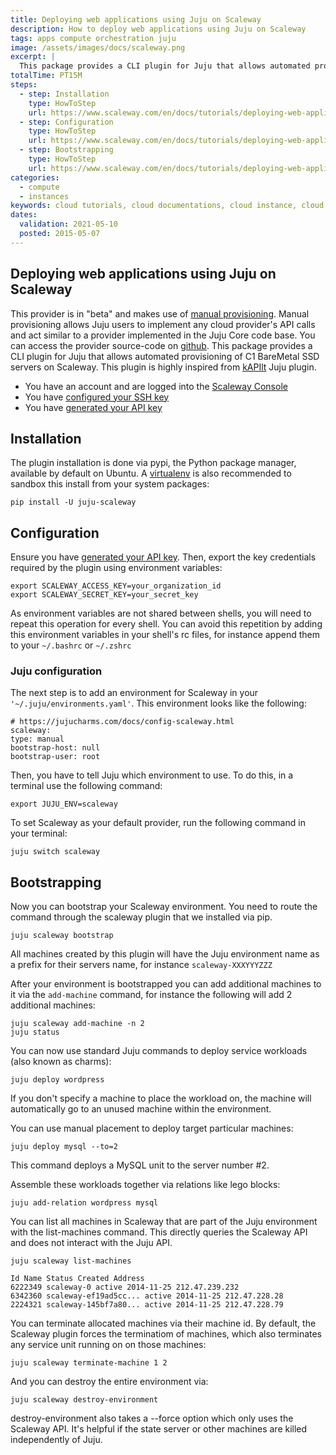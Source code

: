 ```yaml
---
title: Deploying web applications using Juju on Scaleway
description: How to deploy web applications using Juju on Scaleway
tags: apps compute orchestration juju
image: /assets/images/docs/scaleway.png
excerpt: |
  This package provides a CLI plugin for Juju that allows automated provisioning of C1 BareMetal SSD servers on Scaleway.
totalTime: PT15M
steps:
  - step: Installation
    type: HowToStep
    url: https://www.scaleway.com/en/docs/tutorials/deploying-web-applications-juju/#-Installation
  - step: Configuration
    type: HowToStep
    url: https://www.scaleway.com/en/docs/tutorials/deploying-web-applications-juju/#-Configuration
  - step: Bootstrapping
    type: HowToStep
    url: https://www.scaleway.com/en/docs/tutorials/deploying-web-applications-juju/#-Bootstrapping
categories:
  - compute
  - instances
keywords: cloud tutorials, cloud documentations, cloud instance, cloud hosting, ubuntu server, debian server, linux server, Object Storage, S3, IAAS, baremetal, scalability, ARM, physical server, dedicated server, physicalization
dates:
  validation: 2021-05-10
  posted: 2015-05-07
---
```


## Deploying web applications using Juju on Scaleway

<Message type ="important">

This provider is in "beta" and makes use of [manual provisioning](https://docs.jujucharms.com/). Manual provisioning allows Juju users to implement any cloud provider's API calls and act similar to a provider implemented in the Juju Core code base. You can access the provider source-code on [github](https://github.com/scaleway/juju-scaleway). This package provides a CLI plugin for Juju that allows automated provisioning of C1 BareMetal SSD servers on Scaleway. This plugin is highly inspired from [kAPIlt](https://github.com/kAPIlt) Juju plugin.

</Message>

<Message type="requirement">

- You have an account and are logged into the [Scaleway Console](https://console.scaleway.com)
- You have [configured your SSH key](/console/my-project/how-to/create-ssh-key)
- You have [generated your API key](/console/my-project/how-to/generate-api-key)

</Message>

## Installation

The plugin installation is done via pypi, the Python package manager, available by default on Ubuntu.
A [virtualenv](http://virtualenv.readthedocs.org/en/latest/index.html) is also recommended to sandbox this install from your system packages:

`pip install -U juju-scaleway`

## Configuration

Ensure you have [generated your API key](/console/my-project/how-to/generate-api-key). Then, export the key credentials required by the plugin using environment variables:

  ```
  export SCALEWAY_ACCESS_KEY=your_organization_id
  export SCALEWAY_SECRET_KEY=your_secret_key
  ```

<Message type="note">

As environment variables are not shared between shells, you will need to repeat this operation for every shell. You can avoid this repetition by adding this environment variables in your shell's rc files, for instance append them to your `~/.bashrc` or `~/.zshrc`

</Message>

### Juju configuration

The next step is to add an environment for Scaleway in your `'~/.juju/environments.yaml'`. This environment looks like the following:

```
# https://jujucharms.com/docs/config-scaleway.html
scaleway:
type: manual
bootstrap-host: null
bootstrap-user: root
```

Then, you have to tell Juju which environment to use.
To do this, in a terminal use the following command:

`export JUJU_ENV=scaleway`

To set Scaleway as your default provider, run the following command in your terminal:

`juju switch scaleway`

## Bootstrapping

Now you can bootstrap your Scaleway environment.
You need to route the command through the scaleway plugin that we installed via pip.

`juju scaleway bootstrap`

All machines created by this plugin will have the Juju environment
name as a prefix for their servers name, for instance `scaleway-XXXYYYZZZ`

After your environment is bootstrapped you can add additional machines
to it via the `add-machine` command, for instance the following will
add 2 additional machines:

```
juju scaleway add-machine -n 2
juju status
```

You can now use standard Juju commands to deploy service workloads (also known as charms):

`juju deploy wordpress`

If you don't specify a machine to place the workload on, the machine
will automatically go to an unused machine within the environment.

You can use manual placement to deploy target particular machines:

`juju deploy mysql --to=2`

This command deploys a MySQL unit to the server number #2.

Assemble these workloads together via relations like lego blocks:

`juju add-relation wordpress mysql`

You can list all machines in Scaleway that are part of the Juju
environment with the list-machines command. This directly queries the Scaleway
API and does not interact with the Juju API.

```
juju scaleway list-machines

Id Name Status Created Address
6222349 scaleway-0 active 2014-11-25 212.47.239.232
6342360 scaleway-ef19ad5cc... active 2014-11-25 212.47.228.28
2224321 scaleway-145bf7a80... active 2014-11-25 212.47.228.79
```

You can terminate allocated machines via their machine id. By default, the
Scaleway plugin forces the terminatiom of machines, which also terminates any service unit running on on those machines:

`juju scaleway terminate-machine 1 2`

And you can destroy the entire environment via:

`juju scaleway destroy-environment`

destroy-environment also takes a --force option which only uses the
Scaleway API. It's helpful if the state server or other machines are
killed independently of Juju.
